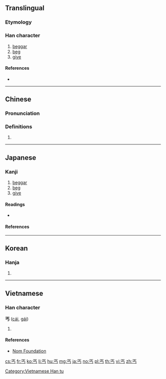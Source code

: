 {{character info/new}}
{{also|丏}}

==Translingual==

===Etymology===
{{Han etyl}}

===Han character===
{{Han char|rn=1|rad=一|as=03|sn=4|four=10207|canj=MYVS}}

# [[beggar]]
# [[beg]]
# [[give]]

====References====
* {{Han ref|kx=0077.030|dkj=00022|dj=0154.030|hdz=10010.060|uh=4E10|ud=19984|bh=A4A2|bd=42146}}

----

==Chinese==
{{zh-forms}}

===Pronunciation===
{{zh-pron
|m=gài
|c=koi3,goi3
|h=pfs=
|md=
|mn=
|w=
|mc=y
|oc=y
|cat=
}}

===Definitions===
{{zh-hanzi}}

# {{rfdef|lang=zh}}

----

==Japanese==

===Kanji===
{{ja-kanji|grade=uc|rs=一03}}

# [[beggar]]
# [[beg]]
# [[give]]

====Readings====
* {{ja-readings|on=[[かい]] (kai), [[かつ]] (katsu)|kun=[[こう]] (kou)}}

====References====
{{ja-kref
|jis=5022
|ku=4802
|shift=98A0, Unicode 4E10
|euc=D0A2
|freq=''not ranked''
|nelson=11
|newnelson=11
|halpern=''not listed''
|kld=''not listed''
|tuttle=2m2.3
}}

----

==Korean==

===Hanja===
{{ko-hanja|hangeul=[[갈]], [[개]]|rv=gal, gae|mr=kal, kae}}

# {{defn|lang=ko|sort=一03}}

----

==Vietnamese==

===Han character===
'''丐''' ([[cái]], [[gái]])

# {{defn|vi}}

====References====
* [http://nomfoundation.org/common/nom_details.php?codepoint=4e10 Nom Foundation]

[[Category:Vietnamese Han tu]]

[[cs:丐]]
[[fr:丐]]
[[ko:丐]]
[[li:丐]]
[[hu:丐]]
[[mg:丐]]
[[ja:丐]]
[[no:丐]]
[[pl:丐]]
[[th:丐]]
[[vi:丐]]
[[zh:丐]]